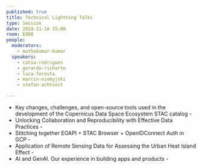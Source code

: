 ```yaml
---
published: true
title: Technical Lightning Talks
type: Session
date: 2024-11-18 15:00
room: E008
people:
  moderators:
    - muthukumar-kumar
  speakers:
    - catia-rodrigues
    - gerardo-richarte
    - luca-foresta
    - marcin-niemyjski
    - stefan-achtsnit

---
```


- Key changes, challenges, and open-source tools used in the development of the Copernicus Data Space Ecosystem STAC catalog - <Speaker name='marcin-niemyjski' />
- Unlocking Collaboration and Reproducibility with Effective Data Practices - <Speaker name='stefan-achtsnit' />
- Stitching together EOAPI + STAC Browser + OpenIDConnect Auth in GCP - <Speaker name='luca-foresta' />
- Application of Remote Sensing Data for Assessing the Urban Heat Island Effect - <Speaker name='catia-rodrigues' />
- AI and GenAI. Our experience in building apps and products - <Speaker name='gerardo-richarte' />

